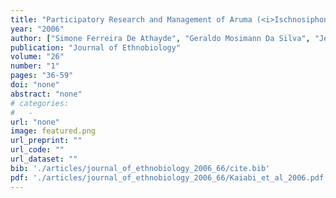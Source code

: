 ```yaml
---
title: "Participatory Research and Management of Aruma (<i>Ischnosiphon gracilis</i> Rudge Koern., Marantaceae) by the Kaiabi People in the Brazilian Amazon"
year: "2006"
author: ["Simone Ferreira De Athayde", "Geraldo Mosimann Da Silva", "Jewyt Kaiabi", "Myauiup Kaiabi", "Helder Rocha De Souza", "Katia Ono", "Emilio M. Bruna"]
publication: "Journal of Ethnobiology"
volume: "26"
number: "1"
pages: "36-59"
doi: "none"
abstract: "none"
# categories: 
#   - 
url: "none"
image: featured.png
url_preprint: ""
url_code: ""
url_dataset: ""
bib: './articles/journal_of_ethnobiology_2006_66/cite.bib'
pdf: './articles/journal_of_ethnobiology_2006_66/Kaiabi_et_al_2006.pdf'
---
```

